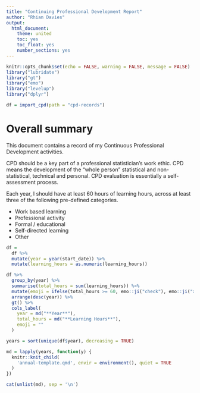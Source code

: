 ```yaml
---
title: "Continuing Professional Development Report"
author: "Rhian Davies"
output:
  html_document:
    theme: united
    toc: yes
    toc_float: yes
    number_sections: yes
---
```


```r
knitr::opts_chunk$set(echo = FALSE, warning = FALSE, message = FALSE)
library("lubridate")
library("gt")
library("emo")
library("levelup")
library("dplyr")

df = import_cpd(path = "cpd-records")
```

# Overall summary

This document contains a record of my Continuous Professional Development activities.

CPD should be a key part of a professional statistician's work ethic. CPD means the development of the "whole person" statistical and non-statistical, technical and personal. CPD evaluation is essentially a self-assessment process.

Each year, I should have at least 60 hours of learning hours, across at least three of the following pre-defined categories. 

  * Work based learning
  * Professional activity
  * Formal / educational
  * Self-directed learning
  * Other


```r
df = 
  df %>%
  mutate(year = year(start_date)) %>%
  mutate(learning_hours = as.numeric(learning_hours))

df %>% 
  group_by(year) %>% 
  summarise(total_hours = sum(learning_hours)) %>%
  mutate(emoji = ifelse(total_hours >= 60, emo::ji("check"), emo::ji("x"))) %>% 
  arrange(desc(year)) %>% 
  gt() %>% 
  cols_label(
    year = md("**Year**"),
    total_hours = md("**Learning Hours**"),
    emoji = ""
  )
```

```r
years = sort(unique(df$year), decreasing = TRUE)

md = lapply(years, function(y) {
  knitr::knit_child(
    'annual-template.qmd', envir = environment(), quiet = TRUE
  )
})

cat(unlist(md), sep = '\n')
```

